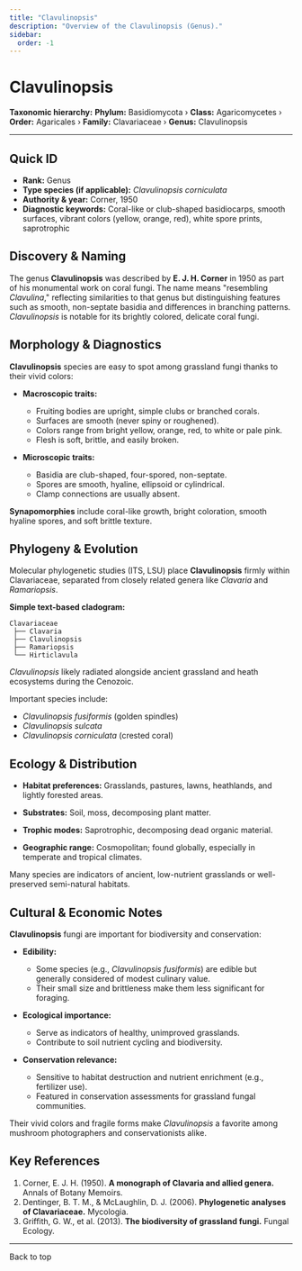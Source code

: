 ```yaml
---
title: "Clavulinopsis"
description: "Overview of the Clavulinopsis (Genus)."
sidebar:
  order: -1
---
```



# Clavulinopsis <Badge variant="note" text="Genus" />

**Taxonomic hierarchy:** **Phylum:** Basidiomycota › **Class:** Agaricomycetes › **Order:** Agaricales › **Family:** Clavariaceae › **Genus:** Clavulinopsis

---

## Quick ID
* **Rank:** Genus  
* **Type species (if applicable):** _Clavulinopsis corniculata_  
* **Authority & year:** Corner, 1950  
* **Diagnostic keywords:** Coral-like or club-shaped basidiocarps, smooth surfaces, vibrant colors (yellow, orange, red), white spore prints, saprotrophic  

## Discovery & Naming
The genus **Clavulinopsis** was described by **E. J. H. Corner** in 1950 as part of his monumental work on coral fungi. The name means "resembling _Clavulina_," reflecting similarities to that genus but distinguishing features such as smooth, non-septate basidia and differences in branching patterns. _Clavulinopsis_ is notable for its brightly colored, delicate coral fungi.

## Morphology & Diagnostics
**Clavulinopsis** species are easy to spot among grassland fungi thanks to their vivid colors:

- **Macroscopic traits:**
  - Fruiting bodies are upright, simple clubs or branched corals.
  - Surfaces are smooth (never spiny or roughened).
  - Colors range from bright yellow, orange, red, to white or pale pink.
  - Flesh is soft, brittle, and easily broken.

- **Microscopic traits:**
  - Basidia are club-shaped, four-spored, non-septate.
  - Spores are smooth, hyaline, ellipsoid or cylindrical.
  - Clamp connections are usually absent.

**Synapomorphies** include coral-like growth, bright coloration, smooth hyaline spores, and soft brittle texture.

## Phylogeny & Evolution
Molecular phylogenetic studies (ITS, LSU) place **Clavulinopsis** firmly within Clavariaceae, separated from closely related genera like _Clavaria_ and _Ramariopsis_.

**Simple text-based cladogram:**
```
Clavariaceae
 ├── Clavaria
 ├── Clavulinopsis
 ├── Ramariopsis
 └── Hirticlavula
```
_Clavulinopsis_ likely radiated alongside ancient grassland and heath ecosystems during the Cenozoic.

Important species include:

- _Clavulinopsis fusiformis_ (golden spindles)
- _Clavulinopsis sulcata_
- _Clavulinopsis corniculata_ (crested coral)

## Ecology & Distribution
- **Habitat preferences:** Grasslands, pastures, lawns, heathlands, and lightly forested areas.
- **Substrates:** Soil, moss, decomposing plant matter.
- **Trophic modes:** Saprotrophic, decomposing dead organic material.

- **Geographic range:** Cosmopolitan; found globally, especially in temperate and tropical climates.

Many species are indicators of ancient, low-nutrient grasslands or well-preserved semi-natural habitats.

## Cultural & Economic Notes
**Clavulinopsis** fungi are important for biodiversity and conservation:

- **Edibility:**
  - Some species (e.g., _Clavulinopsis fusiformis_) are edible but generally considered of modest culinary value.
  - Their small size and brittleness make them less significant for foraging.

- **Ecological importance:**
  - Serve as indicators of healthy, unimproved grasslands.
  - Contribute to soil nutrient cycling and biodiversity.

- **Conservation relevance:**
  - Sensitive to habitat destruction and nutrient enrichment (e.g., fertilizer use).
  - Featured in conservation assessments for grassland fungal communities.

Their vivid colors and fragile forms make _Clavulinopsis_ a favorite among mushroom photographers and conservationists alike.

## Key References
1. Corner, E. J. H. (1950). **A monograph of Clavaria and allied genera.** Annals of Botany Memoirs.  
2. Dentinger, B. T. M., & McLaughlin, D. J. (2006). **Phylogenetic analyses of Clavariaceae.** Mycologia.  
3. Griffith, G. W., et al. (2013). **The biodiversity of grassland fungi.** Fungal Ecology.  

---

<LinkButton href="#top" variant="minimal" icon="arrow-up">
  Back to top
</LinkButton>
